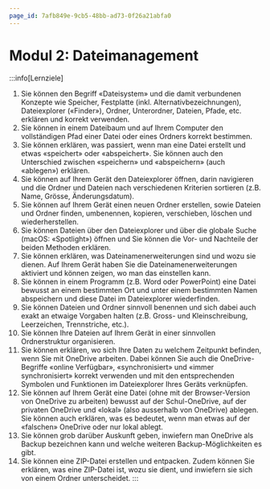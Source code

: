 ```yaml
---
page_id: 7afb849e-9cb5-48bb-ad73-0f26a21abfa0
---
```



# Modul 2: Dateimanagement
:::info[Lernziele]
1. Sie können den Begriff «Dateisystem» und die damit verbundenen Konzepte wie Speicher, Festplatte (inkl. Alternativbezeichnungen), Dateiexplorer («Finder»), Ordner, Unterordner, Dateien, Pfade, etc. erklären und korrekt verwenden.
2. Sie können in einem Dateibaum und auf Ihrem Computer den vollständigen Pfad einer Datei oder eines Ordners korrekt bestimmen.
3. Sie können erklären, was passiert, wenn man eine Datei erstellt und etwas «speichert» oder «abspeichert». Sie können auch den Unterschied zwischen «speichern» und «abspeichern» (auch «ablegen») erklären.
4. Sie können auf Ihrem Gerät den Dateiexplorer öffnen, darin navigieren und die Ordner und Dateien nach verschiedenen Kriterien sortieren (z.B. Name, Grösse, Änderungsdatum).
5. Sie können auf Ihrem Gerät einen neuen Ordner erstellen, sowie Dateien und Ordner finden, umbenennen, kopieren, verschieben, löschen und wiederherstellen.
6. Sie können Dateien über den Dateiexplorer und über die globale Suche (macOS: «Spotlight») öffnen und Sie können die Vor- und Nachteile der beiden Methoden erklären.
7. Sie können erklären, was Dateinamenerweiterungen sind und wozu sie dienen. Auf Ihrem Gerät haben Sie die Dateinamenerweiterungen aktiviert und können zeigen, wo man das einstellen kann.  
8. Sie können in einem Programm (z.B. Word oder PowerPoint) eine Datei bewusst an einem bestimmten Ort und unter einem bestimmten Namen abspeichern und diese Datei im Dateiexplorer wiederfinden.
9. Sie können Dateien und Ordner sinnvoll benennen und sich dabei auch exakt an etwaige Vorgaben halten (z.B. Gross- und Kleinschreibung, Leerzeichen, Trennstriche, etc.). 
10. Sie können Ihre Dateien auf Ihrem Gerät in einer sinnvollen Ordnerstruktur organisieren.
11. Sie können erklären, wo sich Ihre Daten zu welchem Zeitpunkt befinden, wenn Sie mit OneDrive arbeiten. Dabei können Sie auch die OneDrive-Begriffe «online Verfügbar», «synchronisiert» und «immer synchronisiert» korrekt verwenden und mit den entsprechenden Symbolen und Funktionen im Dateiexplorer Ihres Geräts verknüpfen.
12. Sie können auf Ihrem Gerät eine Datei (ohne mit der Browser-Version von OneDrive zu arbeiten) bewusst auf der Schul-OneDrive, auf der privaten OneDrive und «lokal» (also ausserhalb von OneDrive) ablegen. Sie können auch erklären, was es bedeutet, wenn man etwas auf der «falschen» OneDrive oder nur lokal ablegt.
13. Sie können grob darüber Auskunft geben, inwiefern man OneDrive als Backup bezeichnen kann und welche weiteren Backup-Möglichkeiten es gibt.
14. Sie können eine ZIP-Datei erstellen und entpacken. Zudem können Sie erklären, was eine ZIP-Datei ist, wozu sie dient, und inwiefern sie sich von einem Ordner unterscheidet.
:::